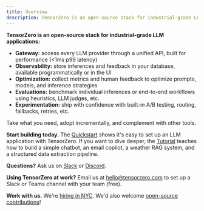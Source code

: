 ```yaml
---
title: Overview
description: TensorZero is an open-source stack for industrial-grade LLM applications that unifies an LLM gateway, observability, optimization, evaluation, and experimentation.
---
```


**TensorZero is an open-source stack for industrial-grade LLM applications:**

- **Gateway:** access every LLM provider through a unified API, built for performance (&lt;1ms p99 latency)
- **Observability:** store inferences and feedback in your database, available programmatically or in the UI
- **Optimization:** collect metrics and human feedback to optimize prompts, models, and inference strategies
- **Evaluations:** benchmark individual inferences or end-to-end workflows using heuristics, LLM judges, etc.
- **Experimentation:** ship with confidence with built-in A/B testing, routing, fallbacks, retries, etc.

Take what you need, adopt incrementally, and complement with other tools.

<Tip>

**Start building today.**
The [Quickstart](/docs/quickstart/) shows it's easy to set up an LLM application with TensorZero.
If you want to dive deeper, the [Tutorial](/docs/gateway/tutorial/) teaches how to build a simple chatbot, an email copilot, a weather RAG system, and a structured data extraction pipeline.

**Questions?**
Ask us on [Slack](https://www.tensorzero.com/slack) or [Discord](https://www.tensorzero.com/discord).

**Using TensorZero at work?**
Email us at [hello@tensorzero.com](mailto:hello@tensorzero.com) to set up a Slack or Teams channel with your team (free).

**Work with us.**
We're [hiring in NYC](/jobs/).
We'd also welcome [open-source contributions](https://github.com/tensorzero/tensorzero/blob/main/CONTRIBUTING.md)!

</Tip>

